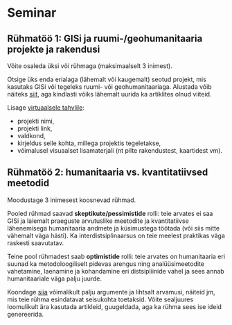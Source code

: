 # Seminar {#seminar}

## Rühmatöö 1: GISi ja ruumi-/geohumanitaaria projekte ja rakendusi

Võite osaleda üksi või rühmaga (maksimaalselt 3 inimest).

Otsige üks enda erialaga (lähemalt või kaugemalt) seotud projekt, mis kasutaks GISi või tegeleks ruumi- või geohumanitaariaga. Alustada võib näiteks [siit](https://anterotesis.com/wordpress/mapping-resources/dh-gis-projects/), aga kindlasti võiks lähemalt uurida ka artiklites olnud viiteid.  

Lisage [virtuaalsele tahvlile](https://padlet.com/maarjaliisapilvik/14fuhzi8dpw9i2to): 

- projekti nimi, 
- projekti link, 
- valdkond,  
- kirjeldus selle kohta, millega projektis tegeletakse,   
- võimalusel visuaalset lisamaterjali (nt pilte rakendustest, kaartidest vm).



## Rühmatöö 2: humanitaaria vs. kvantitatiivsed meetodid

Moodustage 3 inimesest koosnevad rühmad.  

Pooled rühmad saavad **skeptikute/pessimistide** rolli:  teie arvates ei saa GISi ja laiemalt praeguste arvutuslike meetodite ja kvantitatiivse lähenemisega humanitaaria andmete ja küsimustega töötada (või siis mitte vähemalt väga hästi). Ka interdistsiplinaarsus on teie meelest praktikas väga raskesti saavutatav.  

Teine pool rühmadest saab **optimistide** rolli: teie arvates on humanitaaria eri suunad ka metodoloogiliselt pidevas arengus ning analüüsimeetodite vahetamine, laenamine ja kohandamine eri distsipliinide vahel ja sees annab humanitaariale väga palju juurde.  


Koondage [siia](https://padlet.com/maarjaliisapilvik/irf5y9aiahqkr9s1) võimalikult palju argumente ja lihtsalt arvamusi, näiteid jm, mis teie rühma esindatavat seisukohta toetaksid. Võite sealjuures loomulikult ära kasutada artikleid, guugeldada, aga ka rühma sees ise ideid genereerida.  
